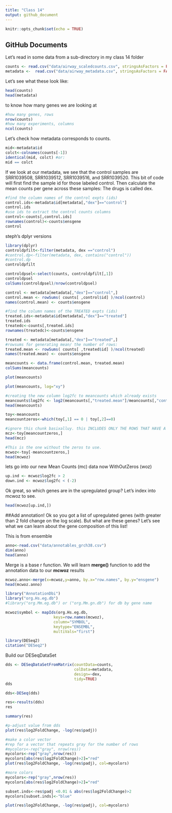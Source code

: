 ```yaml
---
title: "Class 14"
output: github_document
---
```


```r
knitr::opts_chunk$set(echo = TRUE)
```

## GitHub Documents
Let's read in some data from a sub-directory in my class 14 folder
```r
counts <- read.csv("data/airway_scaledcounts.csv", stringsAsFactors = FALSE)
metadata <-  read.csv("data/airway_metadata.csv", stringsAsFactors = FALSE)
```

Let's see what these look like:
```r
head(counts)
head(metadata)
```
to know how many genes we are looking at
```r
#how many genes, rows
nrow(counts)
#how many experiments, columns
ncol(counts)
```

Let's check how metadata corresponds to counts.
```r
mid<-metadata$id
colct<-colnames(counts[-1])
identical(mid, colct) #or:
mid == colct
```


If we look at our metadata, we see that the control samples are SRR1039508, SRR1039512, SRR1039516, and SRR1039520. This bit of code will first find the sample id for those labeled control. Then calculate the mean counts per gene across these samples: The drugs is called dex.


```r
#find the column names of the control expts (ids)
control.ids<-metadata$id[metadata[,"dex"]=="control"]
control.ids
#use ids to extract the control counts columns
control<-counts[,control.ids]
rownames(control)<-counts$ensgene
control
```





steph's dplyr versions
```r
library(dplyr)
controldpfilt<-filter(metadata, dex =="control")
#control.dp<-filter(metadata, dex, contains("control"))
#control.dp
controldpfilt
```
```r
controldpsel<-select(counts, controldpfilt[,1])
controldpsel
colSums(controldpsel)/nrow(controldpsel)
```









```r

control <- metadata[metadata[,"dex"]=="control",]
control.mean <- rowSums( counts[ ,control$id] )/ncol(control) 
names(control.mean) <- counts$ensgene
```


```r
#find the column names of the TREATED expts (ids)
treated.ids<-metadata$id[metadata[,"dex"]=="treated"]
treated.ids
treatedc<-counts[,treated.ids]
rownames(treatedc)<-counts$ensgene
```


```r
treated <- metadata[metadata[,"dex"]=="treated",]
#rowsums for generating mean/ the number of rows:
treated.mean <- rowSums( counts[ ,treated$id] )/ncol(treated)
names(treated.mean) <- counts$ensgene
```

```r
meancounts <- data.frame(control.mean, treated.mean)
colSums(meancounts)
```

```r
plot(meancounts)
```

```r
plot(meancounts, log="xy")
```


```r
#creating the new column log2fc to meancounts which already exists
meancounts$log2fc <- log2(meancounts[,"treated.mean"]/meancounts[,"control.mean"])
head(meancounts)
```

```r
toy<-meancounts
meancountzeros<-which(toy[,1] == 0 | toy[,2]==0)
```

```r
#ignore this chunk basixalluy. this INCLUDES ONLY THE ROWS THAT HAVE A ZERO IN EITHER COLUMN
mcz<-toy[meancountzeros,]
head(mcz)
```

```r
#This is the one without the zeros to use.
mcwoz<-toy[-meancountzeros,]
head(mcwoz)
```

lets go into our new Mean Counts (mc) data now WithOutZeros (woz) 
```r
up.ind <- mcwoz$log2fc > 2
down.ind <- mcwoz$log2fc < (-2)
```

Ok great, so which genes are in the upregulated group? Let's index into mcwoz to see.
```r
head(mcwoz[up.ind,])
```

##Add annotation!
Ok so you got a list of upregulated genes (with greater than 2 fold change on the log scale). But what are these genes?
Let's see what we can learn about the gene composition of this list!

This is from ensemble
```r
anno<-read.csv("data/annotables_grch38.csv")
dim(anno)
head(anno)
```

Merge is a base r function. We will learn **merge()** function to add the annotation data to our **mcwoz** results
```r
mcwoz.anno<-merge(x=mcwoz,y=anno, by.x="row.names", by.y="ensgene")
head(mcwoz.anno)
```

```r
library("AnnotationDbi")
library("org.Hs.eg.db")
#library("org.Mm.eg.db") or ("org.Mm.gn.db") for db by gene name
```
```r
mcwoz$symbol <- mapIds(org.Hs.eg.db,
                     keys=row.names(mcwoz),
                     column="SYMBOL",
                     keytype="ENSEMBL",
                     multiVals="first")
```


```r
library(DESeq2)
citation("DESeq2")
```

Build our DESeqDataSet
```r
dds <- DESeqDataSetFromMatrix(countData=counts, 
                              colData=metadata, 
                              design=~dex, 
                              tidy=TRUE)
dds
```

```r
dds<-DESeq(dds)
```

```r
res<-results(dds)
res
```
```r
summary(res)
```

```r
#p-adjust value from dds 
plot(res$log2FoldChange, -log(res$padj))
```




```r
#make a color vector
#rep for a vector that repeats gray for the number of rows
#mycolors<-rep("gray", nrow(res))
mycolors<-rep("gray",nrow(res))
mycolors[abs(res$log2FoldChange)>2]="red"
plot(res$log2FoldChange, -log(res$padj), col=mycolors)

```


```r
#more colors
mycolors<-rep("gray",nrow(res))
mycolors[abs(res$log2FoldChange)>2]="red"

subset.inds<-res$padj <0.01 & abs(res$log2FoldChange)>2
mycolors[subset.inds]<-"blue"

plot(res$log2FoldChange, -log(res$padj), col=mycolors)
```

